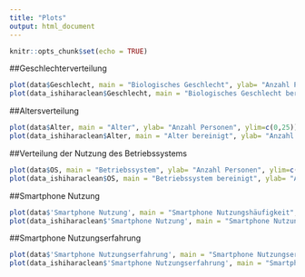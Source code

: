 ```yaml
---
title: "Plots"
output: html_document
---
```


```r
knitr::opts_chunk$set(echo = TRUE)
```

##Geschlechterverteilung
```r
plot(data$Geschlecht, main = "Biologisches Geschlecht", ylab= "Anzahl Personen", ylim=c(0,25))
plot(data_ishiharaclean$Geschlecht, main = "Biologisches Geschlecht bereinigt", ylab= "Anzahl Personen", ylim=c(0,25))
```


##Altersverteilung 

```r
plot(data$Alter, main = "Alter", ylab= "Anzahl Personen", ylim=c(0,25))
plot(data_ishiharaclean$Alter, main = "Alter bereinigt", ylab= "Anzahl Personen", ylim=c(0,25))
```

##Verteilung der Nutzung des Betriebssystems
```r
plot(data$OS, main = "Betriebssystem", ylab= "Anzahl Personen", ylim=c(0,25))
plot(data_ishiharaclean$OS, main = "Betriebssystem bereinigt", ylab= "Anzahl Personen", ylim=c(0,25))
```

##Smartphone Nutzung
```r
plot(data$'Smartphone Nutzung', main = "Smartphone Nutzungshäufigkeit", ylab= "Anzahl Personen", ylim=c(0,50))
plot(data_ishiharaclean$'Smartphone Nutzung', main = "Smartphone Nutzungshäufigkeit bereinigt", ylab= "Anzahl Personen", ylim=c(0,50))
```

##Smartphone Nutzungserfahrung
```r
plot(data$'Smartphone Nutzungserfahrung', main = "Smartphone Nutzungserfahrung", ylab= "Anzahl Personen", ylim=c(0,50))
plot(data_ishiharaclean$'Smartphone Nutzungserfahrung', main = "Smartphone Nutzungserfahrung bereinigt", ylab= "Anzahl Personen", ylim=c(0,50))
```

